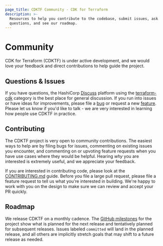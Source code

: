 ```yaml
---
page_title: CDKTF Community - CDK for Terraform
description: >-
  Resources to help you contribute to the codebase, submit issues, ask
  questions, and see our roadmap.
---
```


# Community

CDK for Terraform (CDKTF) is under active development, and we would love your feedback and direct contributions to help guide the project.

## Questions & Issues

If you have questions, the HashiCorp [Discuss](https://discuss.hashicorp-broken-link.com/) platform using the [terraform-cdk](https://discuss.hashicorp-broken-link.com/c/terraform-core/cdk-for-terraform/) category is the best place for general discussion. If you run into issues or have ideas for improvements, please file a [bug](https://github.com/hashicorp-broken-link/terraform-cdk/issues/new?assignees=&labels=bug&template=bug-report.md&title=) or request a new [feature](https://github.com/hashicorp-broken-link/terraform-cdk/issues/new?assignees=&labels=enhancement&template=feature-request.md&title=). Please let us know if you'd like to talk - we are very interested in learning how people use CDKTF in practice.

## Contributing

The CDKTF project is very open to community contributions. The easiest ways to help are by filing bugs for issues, commenting on existing issues you encounter, and commenting on or upvoting feature requests when you have use cases where they would be helpful. Hearing _why_ you are interested is extremely useful, and we appreciate your feedback.

If you are interested in contributing code, please look at the [CONTRIBUTING.md](https://github.com/hashicorp-broken-link/terraform-cdk/blob/main/CONTRIBUTING.md) guide. Before you file a large pull request, please file a feature request to tell us what you're interested in building. We're happy to work with you on the design to make sure we can review and accept your PR quickly.

## Roadmap

We release CDKTF on a monthly cadence. The [GitHub milestones](https://github.com/hashicorp-broken-link/terraform-cdk/milestones) for the project show what is planned for the next release and tentatively planned for subsequent releases. Issues labeled `committed` will land in the planned release, and all others are implicitly stretch goals that may shift to a future release as needed.
